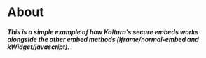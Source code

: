 
<Meta title="Introduction" />

# About

##### This is a simple example of how Kaltura's secure embeds works alongside the other embed methods (iframe/normal-embed and kWidget/javascript).

